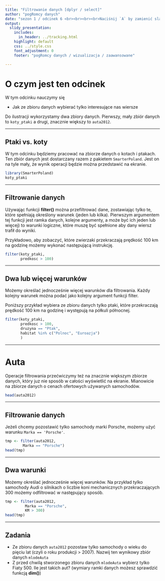 ```yaml
---
title: "Filtrowanie danych [dplyr / select]"
author: "pogRomcy danych"
date: "sezon 1 / odcinek 6 <br><br><br><br>Naciśnij `A` by zamienić slajdy na ciągły tekst. <br> Naciśnij `T` by wyświetlić spis treści."
output:
  slidy_presentation:
    includes:
      in_header: ../tracking.html
    highlight: default
    css: ../style.css
    font_adjustment: 0
    footer: "pogRomcy danych / wizualizacja / zaawansowane"

---
```


# O czym jest ten odcinek

W tym odcinku nauczymy się

- Jak ze zbioru danych wybierać tylko interesujące nas wiersze

Do ilustracji wykorzystamy dwa zbiory danych. Pierwszy, mały zbiór danych to `koty_ptaki` a drugi, znacznie większy to `auta2012`.

---

## Ptaki vs. koty

W tym odcinku będziemy pracować na zbiorze danych o kotach i ptakach. Ten zbiór danych jest dostarczany razem z pakietem `SmarterPoland`. Jest on na tyle mały, że wynik operacji będzie można przedstawić na ekranie.

```r
library(SmarterPoland)
koty_ptaki
```

---

## Filtrowanie danych

Używając funkcji **filter()** można przefiltrować dane, zostawiając tylko te, które spełniają określony warunek (jeden lub kilka).
Pierwszym argumentem tej funkcji jest ramka danych,
kolejne argumenty, a może być ich jeden lub więcej) to warunki logiczne, które muszę być spełnione aby dany wiersz trafił do wyniki.

Przykładowo, aby zobaczyć, które zwierzaki przekraczają prędkość 100 km na godzinę możemy wykonać następującą instrukcję.

```r
filter(koty_ptaki,
       predkosc > 100)
```

---

## Dwa lub więcej warunków

Możemy określać jednocześnie więcej warunków dla filtrowania.
Każdy kolejny warunek można podać jako kolejny argument funkcji filter.

Poniższy przykład wybiera ze zbioru danych tylko ptaki, które przekraczają prędkość 100 km na godzinę i występują na półkuli północnej.

```r
filter(koty_ptaki,
       predkosc > 100,
       druzyna == "Ptak",
       habitat %in% c("Polnoc", "Euroazja")
       )
```


---

# Auta

Operacje filtrowania przećwiczymy też na znacznie większym zbiorze danych, który juz nie sposób w całości wyświetlić na ekranie. Mianowicie na zbiorze danych o cenach ofertowych używanych samochodów.

```r
head(auta2012)
```

---

## Filtrowanie danych

Jeżeli chcemy pozostawić tylko samochody marki Porsche, możemy użyć warunku `Marka == 'Porsche'`.

```r
tmp <- filter(auta2012,
        Marka == "Porsche")
head(tmp)
```

---

## Dwa warunki

Możemy określać jednocześnie więcej warunków.
Na przykład tylko samochody Audi o silnikach o liczbie koni mechanicznych przekraczających 300 możemy odfiltrować w następujący sposób.

```r
tmp <- filter(auta2012,
         Marka == "Porsche",
         KM > 300)
head(tmp)
```

---

## Zadania

+ Ze zbioru danych `auta2012` pozostaw tylko samochody o wieku do pięciu lat (czyli o roku produkcji > 2007). Nazwij ten wynikowy zbiór danych `mlodeAuta`
+ Z przed chwilą stworzonego zbioru danych `mlodeAuta` wybierz tylko Fiaty 500. Ile jest takich aut? 
(wymiary ramki danych możesz sprawdzić funkcją **dim()**)


